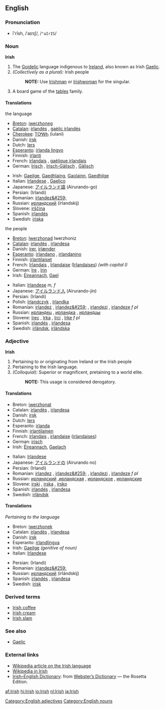 ==English==

===Pronunciation===
*ī'rĭsh, /ˈaɪrɪʃ/, /<tt>"aIrIS</tt>/

===Noun===
{{wikipedia}}
'''Irish'''
#The [[Goidelic]] language indigenous to [[Ireland]], also known as Irish [[Gaelic]].
#''(Collectively as a plural):'' Irish people
#:'''NOTE:''' Use [[Irishman]] or [[Irishwoman]] for the singular.
#A board game of the [[tables]] family.

====Translations====
;the language
{{top}}
*[[Breton]]: [[iwerzhoneg]] {{m}}
*[[Catalan]]: [[irlandès]] {{m}}, [[gaèlic irlandès]] {{m}}
*[[Cherokee]]: [[ᎢᎤᎳᏂ]] (iulani)
*Danish: [[irsk]]
*Dutch: [[Iers]] {{n}}
*[[Esperanto]]: [[irlanda lingvo]]
*Finnish: [[irlanti]]
*French: [[irlandais]] {{m}}, [[gaélique irlandais]] {{m}}
*German: [[Irisch]] {{n}}, [[Irisch-Gälisch]] {{n}}, [[Gälisch]] {{n}}
{{mid}}
*Irish: [[Gaeilge]], [[Gaedhlaing]], [[Gaolainn]], [[Gaedhilge]]
*Italian: [[Irlandese]] {{m}}, [[Gaelico]] {{m}}
*Japanese: [[アイルランド語]] (Airurando-go)
*Persian: {{FAchar|[[ایرلندی]]}} (Irlandi)
*Romanian: [[irlandez&#259;]] {{f}}
*Russian: [[ирландский]] (írlandskij) {{m}}
*Slovene: [[irščina]] {{f}}
*Spanish: [[irlandés]] {{m}}
*Swedish: [[iriska]]
{{bottom}}

;the people
{{top}}
*[[Breton]]: [[Iwerzhonad]] {{m}} Iwerzhoniz {{p}}
*[[Catalan]]: [[irlandès]] {{m}}, [[irlandesa]] {{f}}
*Danish: [[irer]], [[irlænder]]
*[[Esperanto]]: [[irlandano]] {{m}}, [[irlandanino]] {{f}}
*Finnish: [[irlantilaiset]]
*French: [[Irlandais]] {{m}}, [[Irlandaise]] {{f}} ([[Irlandaises]]) ''(with capital I)''
*German: [[Ire]] {{m}}, [[Irin]] {{f}}
*Irish: [[Éireannach]], [[Gael]]
{{mid}}
*Italian: [[Irlandese]] ''m, f''
*Japanese: [[アイルランド人]] (Airurando-jin)
*Persian: {{FAchar|[[ایرلندی]]}} (Irlandi)
*Polish: [[Irlandczyk]] {{m}}, [[Irlandka]] {{f}}
*Romanian: [[irlandez]] {{m}}, [[irlandez&#259;]] {{f}}, [[irlandezi]] {{p}}, [[irlandeze]] ''f pl''
*Russian: [[ирландец]] {{m}}, [[ирландка]] {{f}}, [[ирландцы]] {{p}}
*Slovene: [[Irec]] {{m}}, [[Irka]] {{f}}, [[Irci]] {{p}}, [[Irke]] ''f pl''
*Spanish: [[irlandés]] {{m}}, [[irlandesa]] {{f}}
*Swedish: [[irländsk]], [[irländska]]
{{bottom}}

===Adjective===
'''Irish'''
#Pertaining to or originating from Ireland or the Irish people
#Pertaining to the Irish language.
#''(Colloquial):'' Superior or magnificent, pretaining to a world elite.
#:'''NOTE:''' This usage is considered derogatory.

====Translations====
{{top}}
*Breton: [[iwerzhonat]]
*Catalan: [[irlandès]] {{m}}, [[irlandesa]] {{f}}
*Danish: [[irsk]]
*Dutch: [[Iers]]
*Esperanto: [[irlanda]]
*Finnish: [[irlantilainen]]
*French: [[irlandais]] {{m}}, [[irlandaise]] {{f}} ([[irlandaises]])
*German: [[irisch]]
*Irish: [[Éireannach]], [[Gaelach]]
{{mid}}
*Italian: [[Irlandese]]
*Japanese: [[アイルランド]]の (Airurando no)
*Persian: {{FAchar|[[ایرلندی]]}} (Irlandi)
*Romanian: [[irlandez]] {{m}}, [[irlandez&#259;]] {{f}}, [[irlandezi]] {{p}}, [[irlandeze]] ''f pl''
*Russian: [[ирландский]] {{m}},[[ирландская]] {{f}}, [[ирландское]] {{n}}, [[ирландские]] {{p}}
*Slovene: [[irski]] {{m}}, [[irska]] {{f}}, [[irsko]] {{n}}
*Spanish: [[irlandés]] {{m}}, [[irlandesa]] {{f}}
*Swedish: [[irländsk]]
{{bottom}}

====Translations====
''Pertaining to the language''
{{top}}
*Breton: [[iwerzhonek]]
*Catalan: [[irlandès]] {{m}}, [[irlandesa]] {{f}}
*Danish: [[irsk]]
*Esperanto: [[irland]][[lingva]]
*Irish: [[Gaeilge]] ''(genitive of noun)''
*Italian: [[Irlandese]] {{m}}
{{mid}}
*Persian: {{FAchar|[[ایرلندی]]}} (Irlandi)
*Romanian: [[irlandez&#259;]] {{f}}
*Russian: [[ирландский]] (irlándskij)
*Spanish: [[irlandés]] {{m}}, [[irlandesa]] {{f}}
*Swedish: [[irisk]]
{{bottom}}

===Derived terms===
*[[Irish coffee]]
*[[Irish cream]]
*[[Irish slam]]

===See also===
*[[Gaelic]]

===External links===
{{interwiktionary|code=ga}}
*[[w:Irish language|Wikipedia article on the Irish language]]
*[http://ga.wikipedia.com Wikipedia in Irish]
*[http://www.websters-online-dictionary.org/definition/Irish-english/ Irish–English Dictionary]: from [http://www.websters-online-dictionary.org/ Webster’s Dictionary] — the Rosetta Edition.

[[Category:English adjectives]]
[[Category:English nouns]]

[[af:Irish]]
[[hi:Irish]]
[[io:Irish]]
[[nl:Irish]]
[[ja:Irish]]